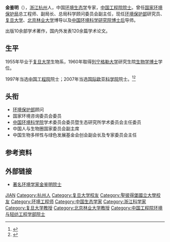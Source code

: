 '''金鉴明'''（{{bd|1932年|1月23日|2017年|9月19日|catIdx=Jin}}），[[浙江|浙江]][[杭州|杭州]]人，中国[[环境生态学|环境生态学]]专家，[[中国工程院院士|中国工程院院士]]。曾任[[国家环境保护局|国家环境保护局]]总工程师、副局长、总局科学顾问委员会副主任，现任[[环境保护部|环境保护部]]研究员、[[复旦大学|复旦大学]]、[[北京林业大学|北京林业大学]]博导以及[[中国环境科学研究院|中国环境科学研究院]][[博士后|博士后]]导师。

出版10余部学术著作，国内外发表120余篇学术论文。

== 生平 ==
1955年毕业于[[复旦大学|复旦大学]]生物系，1960年取得[[列宁格勒大学|列宁格勒大学]]研究生院[[生物学|生物学]][[博士|博士]]学位。

1997年当选[[中国工程院|中国工程院]]院士；2007年当选[[国际欧亚科学院|国际欧亚科学院]]院士。<ref >{{cite web |url=http://www.cae.cn/cae/jsp/jump.jsp?oid=20111231115222953193029 |language= |title=金鉴明 |publisher=中国工程院 |date= |accessdate=2015-8 |archive-date=2015-09-23 |archive-url=https://web.archive.org/web/20150923195819/http://www.cae.cn/cae/jsp/jump.jsp?oid=20111231115222953193029 |dead-url=no }}</ref><ref>{{Cite web |url=http://news.sciencenet.cn/news/sub6.aspx?id=3090 |title=缅怀2017年逝去的科学家-新闻专题-科学网 |accessdate=2017-12-31 |archive-date=2017-12-28 |archive-url=https://web.archive.org/web/20171228135410/http://news.sciencenet.cn/news/sub6.aspx?id=3090 |dead-url=no }}</ref>

== 头衔 ==
* [[环境保护部|环境保护部]]顾问
* 国家环境咨询委员会委员
* [[中国环境科学院|中国环境科学院]]学术委员会委员暨生态研究所学术委员会主任委员
* 中国人与生物圈国家委员会副主席
* 中国生物多样性与绿色发展基金会创会副会长及专家委员会主任

== 参考资料 ==
{{reflist}}

== 外部链接 ==
* [http://www.cnki.com.cn/Article/CJFDTotal-ZWXT200205019.htm 著名环境学家金鉴明院士] {{Wayback|url=http://www.cnki.com.cn/Article/CJFDTotal-ZWXT200205019.htm |date=20160304080243 }}

{{中国工程院环境与轻纺工程学部院士}}
{{中国工程院工程管理学部院士}}

{{Authority control}}
{{DEFAULTSORT:Jin金}}
[[Category:金姓|JIAN]]
[[Category:杭州人|Category:杭州人]]
[[Category:复旦大学校友|Category:复旦大学校友]]
[[Category:聖彼得堡國立大學校友|Category:聖彼得堡國立大學校友]]
[[Category:环境工程师|Category:环境工程师]]
[[Category:中国生态学家|Category:中国生态学家]]
[[Category:浙江科学家|Category:浙江科学家]]
[[Category:复旦大学教授|Category:复旦大学教授]]
[[Category:北京林业大学教授|Category:北京林业大学教授]]
[[Category:中国工程院环境与轻纺工程学部院士|Category:中国工程院环境与轻纺工程学部院士]]